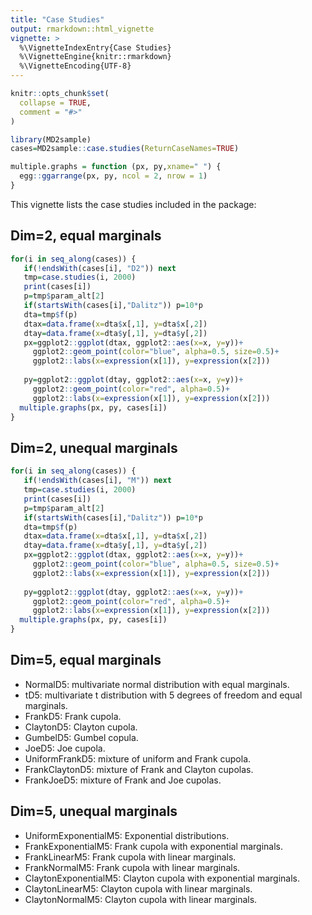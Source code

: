 ---
title: "Case Studies"
output: rmarkdown::html_vignette
vignette: >
  %\VignetteIndexEntry{Case Studies}
  %\VignetteEngine{knitr::rmarkdown}
  %\VignetteEncoding{UTF-8}
---

```{r, include = FALSE}
knitr::opts_chunk$set(
  collapse = TRUE,
  comment = "#>"
)
```

```{r setup}
library(MD2sample)
cases=MD2sample::case.studies(ReturnCaseNames=TRUE)
```

```{r}
multiple.graphs = function (px, py,xname=" ") {
  egg::ggarrange(px, py, ncol = 2, nrow = 1)
} 
```

This vignette lists the case studies included in the package:

## Dim=2, equal marginals

```{r}
for(i in seq_along(cases)) {
   if(!endsWith(cases[i], "D2")) next
   tmp=case.studies(i, 2000)
   print(cases[i])
   p=tmp$param_alt[2]
   if(startsWith(cases[i],"Dalitz")) p=10*p
   dta=tmp$f(p)
   dtax=data.frame(x=dta$x[,1], y=dta$x[,2])
   dtay=data.frame(x=dta$y[,1], y=dta$y[,2])
   px=ggplot2::ggplot(dtax, ggplot2::aes(x=x, y=y))+
     ggplot2::geom_point(color="blue", alpha=0.5, size=0.5)+
     ggplot2::labs(x=expression(x[1]), y=expression(x[2])) 
     
   py=ggplot2::ggplot(dtay, ggplot2::aes(x=x, y=y))+
     ggplot2::geom_point(color="red", alpha=0.5)+
     ggplot2::labs(x=expression(x[1]), y=expression(x[2])) 
  multiple.graphs(px, py, cases[i])
}
```

## Dim=2, unequal marginals

```{r}
for(i in seq_along(cases)) {
   if(!endsWith(cases[i], "M")) next
   tmp=case.studies(i, 2000)
   print(cases[i])
   p=tmp$param_alt[2]
   if(startsWith(cases[i],"Dalitz")) p=10*p
   dta=tmp$f(p)
   dtax=data.frame(x=dta$x[,1], y=dta$x[,2])
   dtay=data.frame(x=dta$y[,1], y=dta$y[,2])
   px=ggplot2::ggplot(dtax, ggplot2::aes(x=x, y=y))+
     ggplot2::geom_point(color="blue", alpha=0.5, size=0.5)+
     ggplot2::labs(x=expression(x[1]), y=expression(x[2])) 
     
   py=ggplot2::ggplot(dtay, ggplot2::aes(x=x, y=y))+
     ggplot2::geom_point(color="red", alpha=0.5)+
     ggplot2::labs(x=expression(x[1]), y=expression(x[2])) 
  multiple.graphs(px, py, cases[i])
}
```

## Dim=5, equal marginals


-   NormalD5:  multivariate normal distribution with equal marginals.  
-   tD5:  multivariate t distribution with 5 degrees of freedom and equal marginals.                 
- FrankD5: Frank cupola.  
- ClaytonD5: Clayton cupola.  
- GumbelD5: Gumbel copula.  
- JoeD5: Joe cupola.  
- UniformFrankD5: mixture of uniform and Frank cupola.  
- FrankClaytonD5: mixture of Frank and Clayton cupolas.  
- FrankJoeD5: mixture of Frank and Joe cupolas.           


## Dim=5, unequal marginals

- UniformExponentialM5: Exponential distributions.  
- FrankExponentialM5: Frank cupola with exponential marginals.  
- FrankLinearM5: Frank cupola with linear marginals.  
- FrankNormalM5: Frank cupola with linear marginals.  
- ClaytonExponentialM5: Clayton cupola with exponential marginals.  
- ClaytonLinearM5: Clayton cupola with linear marginals.  
- ClaytonNormalM5: Clayton cupola with linear marginals.
